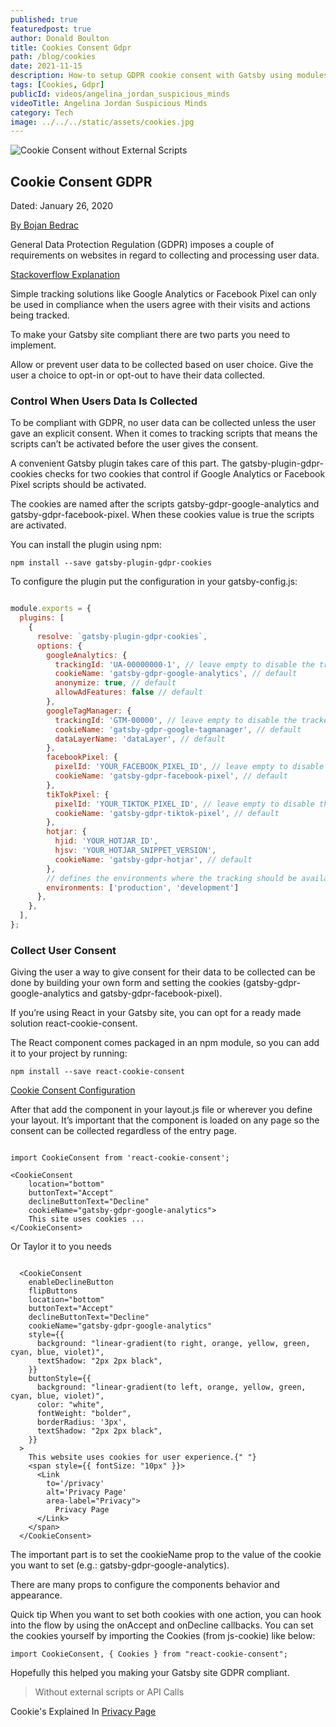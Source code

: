 ```yaml
---
published: true
featuredpost: true
author: Donald Boulton
title: Cookies Consent Gdpr
path: /blog/cookies
date: 2021-11-15
description: How-to setup GDPR cookie consent with Gatsby using modules gatsby-plugin-gdpr-cookies and cookie-consent
tags: [Cookies, Gdpr]
publicId: videos/angelina_jordan_suspicious_minds
videoTitle: Angelina Jordan Suspicious Minds
category: Tech
image: ../../../static/assets/cookies.jpg
---
```


![Cookie Consent without External Scripts](../../../static/assets/cookies.jpg)

## Cookie Consent GDPR

Dated: January 26, 2020

[By Bojan Bedrac](https://www.improvebadcode.com/gatsby-gdpr-cookie-consent/)

General Data Protection Regulation (GDPR) imposes a couple of requirements on websites in regard to collecting and processing user data.

[Stackoverflow Explanation](https://stackoverflow.com/questions/59860068/how-set-up-a-gatsby-cookie-consent-banner-with-gatsby-plugin-gdpr-cookies/59922277#59922277)

Simple tracking solutions like Google Analytics or Facebook Pixel can only be used in compliance when the users agree with their visits and actions being tracked.

To make your Gatsby site compliant there are two parts you need to implement.

Allow or prevent user data to be collected based on user choice.
Give the user a choice to opt-in or opt-out to have their data collected.

### Control When Users Data Is Collected

To be compliant with GDPR, no user data can be collected unless the user gave an explicit consent. When it comes to tracking scripts that means the scripts can’t be activated before the user gives the consent.

A convenient Gatsby plugin takes care of this part. The gatsby-plugin-gdpr-cookies checks for two cookies that control if Google Analytics or Facebook Pixel scripts should be activated.

The cookies are named after the scripts gatsby-gdpr-google-analytics and gatsby-gdpr-facebook-pixel. When these cookies value is true the scripts are activated.

You can install the plugin using npm:

```bash:title=node
npm install --save gatsby-plugin-gdpr-cookies
```

To configure the plugin put the configuration in your gatsby-config.js:

```tsx:title=gatsby-config.js

module.exports = {
  plugins: [
    {
      resolve: `gatsby-plugin-gdpr-cookies`,
      options: {
        googleAnalytics: {
          trackingId: 'UA-00000000-1', // leave empty to disable the tracker
          cookieName: 'gatsby-gdpr-google-analytics', // default
          anonymize: true, // default
          allowAdFeatures: false // default
        },
        googleTagManager: {
          trackingId: 'GTM-00000', // leave empty to disable the tracker
          cookieName: 'gatsby-gdpr-google-tagmanager', // default
          dataLayerName: 'dataLayer', // default
        },
        facebookPixel: {
          pixelId: 'YOUR_FACEBOOK_PIXEL_ID', // leave empty to disable the tracker
          cookieName: 'gatsby-gdpr-facebook-pixel', // default
        },
        tikTokPixel: {
          pixelId: 'YOUR_TIKTOK_PIXEL_ID', // leave empty to disable the tracker
          cookieName: 'gatsby-gdpr-tiktok-pixel', // default
        },
        hotjar: {
          hjid: 'YOUR_HOTJAR_ID',
          hjsv: 'YOUR_HOTJAR_SNIPPET_VERSION',
          cookieName: 'gatsby-gdpr-hotjar', // default
        },
        // defines the environments where the tracking should be available - default is ["production"]
        environments: ['production', 'development']
      },
    },
  ],
};
```

### Collect User Consent

Giving the user a way to give consent for their data to be collected can be done by building your own form and setting the cookies (gatsby-gdpr-google-analytics and gatsby-gdpr-facebook-pixel).

If you’re using React in your Gatsby site, you can opt for a ready made solution react-cookie-consent.

The React component comes packaged in an npm module, so you can add it to your project by running:

```bash:title=node
npm install --save react-cookie-consent
```

[Cookie Consent Configuration](https://github.com/Mastermindzh/react-cookie-consent)

After that add the component in your layout.js file or wherever you define your layout. It’s important that the component is loaded on any page so the consent can be collected regardless of the entry page.

```tsx:title=src/components/CookieConsent.tsx {3-9}

import CookieConsent from 'react-cookie-consent';

<CookieConsent
    location="bottom"
    buttonText="Accept"
    declineButtonText="Decline"
    cookieName="gatsby-gdpr-google-analytics">
    This site uses cookies ...
</CookieConsent>
```

Or Taylor it to you needs

```tsx:title=src/components/CookieConsent.tsx {8-18}

  <CookieConsent
    enableDeclineButton
    flipButtons
    location="bottom"
    buttonText="Accept"
    declineButtonText="Decline"
    cookieName="gatsby-gdpr-google-analytics"
    style={{
      background: "linear-gradient(to right, orange, yellow, green, cyan, blue, violet)",
      textShadow: "2px 2px black",
    }}
    buttonStyle={{
      background: "linear-gradient(to left, orange, yellow, green, cyan, blue, violet)",
      color: "white",
      fontWeight: "bolder",
      borderRadius: '3px',
      textShadow: "2px 2px black",
    }}
  >
    This website uses cookies for user experience.{" "}
    <span style={{ fontSize: "10px" }}>
      <Link
        to='/privacy'
        alt='Privacy Page'
        area-label="Privacy">
          Privacy Page
      </Link>
    </span>
  </CookieConsent>
```

The important part is to set the cookieName prop to the value of the cookie you want to set (e.g.: gatsby-gdpr-google-analytics).

There are many props to configure the components behavior and appearance.

<Callout variant='info'>

Quick tip When you want to set both cookies with one action, you can hook into the flow by using the onAccept and onDecline callbacks. You can set the cookies yourself by importing the Cookies (from js-cookie) like below:

</Callout>

```tsx:title=src/components/CookieConsent.tsx
import CookieConsent, { Cookies } from "react-cookie-consent";
```

Hopefully this helped you making your Gatsby site GDPR compliant.

> Without external scripts or API Calls

Cookie's Explained In [Privacy Page](http://publiuslogic.com/privacy#cookies-beacons)

<WavyHr className="mt-1 mb-1 text-fuchsia-600" />
